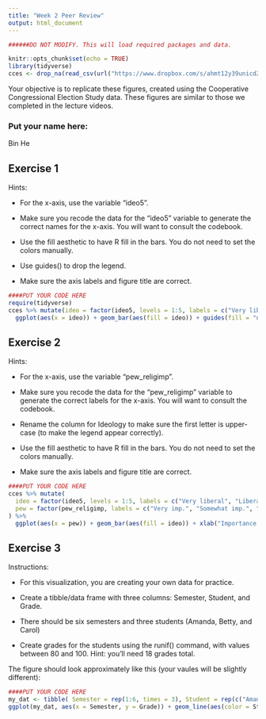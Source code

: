 ```yaml
---
title: "Week 2 Peer Review"
output: html_document
---
```


```r

######DO NOT MODIFY. This will load required packages and data.

knitr::opts_chunk$set(echo = TRUE)
library(tidyverse)
cces <- drop_na(read_csv(url("https://www.dropbox.com/s/ahmt12y39unicd2/cces_sample_coursera.csv?raw=1")))
```

Your objective is to replicate these figures, created using the Cooperative Congressional Election Study data. These figures are similar to those we completed in the lecture videos.

### Put your name here:

Bin He

## Exercise 1

Hints:

* For the x-axis, use the variable "ideo5".

* Make sure you recode the data for the "ideo5" variable to generate the correct names for the x-axis. You will want to consult the codebook.

* Use the fill aesthetic to have R fill in the bars. You do not need to set the colors manually.

* Use guides() to drop the legend.

* Make sure the axis labels and figure title are correct.


```r
####PUT YOUR CODE HERE
require(tidyverse)
cces %>% mutate(ideo = factor(ideo5, levels = 1:5, labels = c("Very liberal", "Liberal", "Moderate", "Conservative", "Very conservative"))) %>% 
  ggplot(aes(x = ideo)) + geom_bar(aes(fill = ideo)) + guides(fill = "none") + xlab("Ideology")
```

## Exercise 2

Hints:

* For the x-axis, use the variable "pew_religimp".

* Make sure you recode the data for the "pew_religimp" variable to generate the correct labels for the x-axis. You will want to consult the codebook.

* Rename the column for Ideology to make sure the first letter is upper-case (to make the legend appear correctly).

* Use the fill aesthetic to have R fill in the bars. You do not need to set the colors manually.

* Make sure the axis labels and figure title are correct.

```r
####PUT YOUR CODE HERE
cces %>% mutate(
  ideo = factor(ideo5, levels = 1:5, labels = c("Very liberal", "Liberal", "Moderate", "Conservative", "Very conservative")),
  pew = factor(pew_religimp, labels = c("Very imp.", "Somewhat imp.", "Not too imp.", "Not imp."))
) %>% 
  ggplot(aes(x = pew)) + geom_bar(aes(fill = ideo)) + xlab("Importance of Religion") + scale_fill_discrete("Ideology")
```

## Exercise 3

Instructions:

* For this visualization, you are creating your own data for practice.

* Create a tibble/data frame with three columns: Semester, Student, and Grade.

* There should be six semesters and three students (Amanda, Betty, and Carol)

* Create grades for the students using the runif() command, with values between 80 and 100. Hint: you'll need 18 grades total.

The figure should look approximately like this (your vaules will be slightly different):


```r
####PUT YOUR CODE HERE
my_dat <- tibble( Semester = rep(1:6, times = 3), Student = rep(c("Amanda", "Betty", "Carol"), each = 6), Grade = runif(18, min = 80, max = 100) )
ggplot(my_dat, aes(x = Semester, y = Grade)) + geom_line(aes(color = Student)) + facet_wrap(~Student)
```

